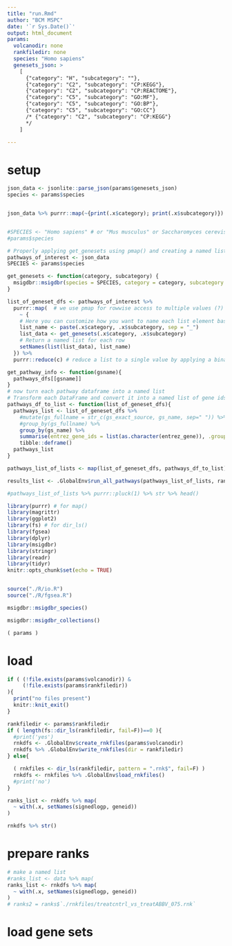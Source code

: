 ```yaml
---
title: "run.Rmd"
author: "BCM MSPC"
date: '`r Sys.Date()`'
output: html_document
params:
  volcanodir: none
  rankfiledir: none
  species: "Homo sapiens"
  genesets_json: >
    [
      {"category": "H", "subcategory": ""},
      {"category": "C2", "subcategory": "CP:KEGG"},
      {"category": "C2", "subcategory": "CP:REACTOME"},
      {"category": "C5", "subcategory": "GO:MF"},
      {"category": "C5", "subcategory": "GO:BP"},
      {"category": "C5", "subcategory": "GO:CC"}
      /* {"category": "C2", "subcategory": "CP:KEGG"}
      */
    ]

---
```


# setup

```r

json_data <- jsonlite::parse_json(params$genesets_json)
species <- params$species


json_data %>% purrr::map(~{print(.x$category); print(.x$subcategory)})


#SPECIES <- "Homo sapiens" # or "Mus musculus" or Saccharomyces cerevisiae, and others
#params$species
```


```r

# Properly applying get_genesets using pmap() and creating a named list
pathways_of_interest <- json_data
SPECIES <- params$species

get_genesets <- function(category, subcategory) {
  msigdbr::msigdbr(species = SPECIES, category = category, subcategory = subcategory)
}

list_of_geneset_dfs <- pathways_of_interest %>%
  purrr::map(  # we use pmap for rowwise access to multiple values (?)
    ~ {
    # Here you can customize how you want to name each list element based on the inputs
    list_name <- paste(.x$category, .x$subcategory, sep = "_")
    list_data <- get_genesets(.x$category, .x$subcategory)
    # Return a named list for each row
    setNames(list(list_data), list_name)
  }) %>%
  purrr::reduce(c) # reduce a list to a single value by applying a binary function, in this case c.

get_pathway_info <- function(gsname){
  pathways_dfs[[gsname]]
}
# now turn each pathway dataframe into a named list
# Transform each DataFrame and convert it into a named list of gene ids
pathways_df_to_list <- function(list_of_geneset_dfs){
  pathways_list <- list_of_geneset_dfs %>%
    #mutate(gs_fullname = str_c(gs_exact_source, gs_name, sep=" ")) %>%
    #group_by(gs_fullname) %>%
    group_by(gs_name) %>%
    summarise(entrez_gene_ids = list(as.character(entrez_gene)), .groups = 'drop') %>%
    tibble::deframe()
  pathways_list
}

pathways_list_of_lists <- map(list_of_geneset_dfs, pathways_df_to_list)
```

```r

results_list <- .GlobalEnv$run_all_pathways(pathways_list_of_lists, ranks_list)

#pathways_list_of_lists %>% purrr::pluck(1) %>% str %>% head()
```





```r
library(purrr) # for map()
library(magrittr)
library(ggplot2)
library(fs) # for dir_ls()
library(fgsea)
library(dplyr)
library(msigdbr)
library(stringr)
library(readr)
library(tidyr)
knitr::opts_chunk$set(echo = TRUE)


source("./R/io.R")
source("./R/fgsea.R")
```


```r
msigdbr::msigdbr_species()
```
```r

msigdbr::msigdbr_collections()
```




```r
( params )
```



# load

```r

if ( (!file.exists(params$volcanodir)) &
     (!file.exists(params$rankfiledir))
){
  print("no files present")
  knitr::knit_exit()
}

```

```r

rankfiledir <- params$rankfiledir
if ( length(fs::dir_ls(rankfiledir, fail=F))==0 ){
  #print('yes')
  rnkdfs <- .GlobalEnv$create_rnkfiles(params$volcanodir)
  rnkdfs %>% .GlobalEnv$write_rnkfiles(dir = rankfiledir)
} else{

  ( rnkfiles <- dir_ls(rankfiledir, pattern = ".rnk$", fail=F) )
  rnkdfs <- rnkfiles %>% .GlobalEnv$load_rnkfiles()
  #print('no')
}

ranks_list <- rnkdfs %>% map(
  ~ with(.x, setNames(signedlogp, geneid))
)

rnkdfs %>% str()
```


# prepare ranks


```r
# make a named list
#ranks_list <- data %>% map(
ranks_list <- rnkdfs %>% map(
  ~ with(.x, setNames(signedlogp, geneid))
)
# ranks2 = ranks$`./rnkfiles/treatcntrl_vs_treatABBV_075.rnk`

```


# load gene sets

```r


```

